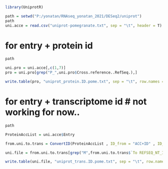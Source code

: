 ```{r}
library(UniprotR)

path = setwd("P:/yonatan/RNAseq_yonatan_2021/DESeq2/uniprot")
path
uni.acce = read.csv("uniprot-pomegranate.txt", sep = "\t", header = T)
```



# for entry + protein id
```{r}
path

uni.pro = uni.acce[,c(1,7)]
pro = uni.pro[grep("P_",uni.pro$Cross.reference..RefSeq.),]

write.table(pro, "uniprot_protein.ID.pome.txt", sep = "\t", row.names = F)
```
# for entry + transcriptome id # not working for now..
```{r}
path

ProteinAccList = uni.acce$Entry

from.uni.to.trans = ConvertID(ProteinAccList , ID_from = "ACC+ID" , ID_to = "REFSEQ_NT_ID", directorypath = getwd())

uni.file = from.uni.to.trans[grep("M",from.uni.to.trans$`To REFSEQ_NT_ID`),]

write.table(uni.file, "uniprot_trans.ID.pome.txt", sep = "\t", row.names = F)
```
